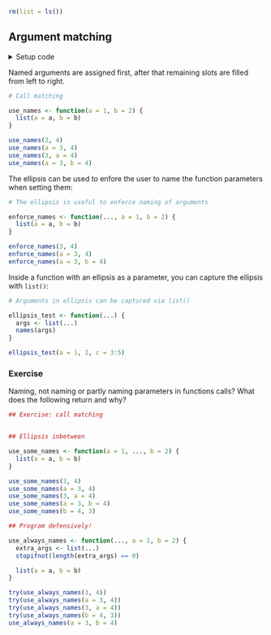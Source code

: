 ```r
rm(list = ls())
```


## Argument matching

<details><summary>Setup code</summary>
```r
### Argument matching

```
```r

```
</details>


Named arguments are assigned first, after that remaining slots are filled from left to right.

```r
# Call matching
```
```r
use_names <- function(a = 1, b = 2) {
  list(a = a, b = b)
}

use_names(3, 4)
use_names(a = 3, 4)
use_names(3, a = 4)
use_names(a = 3, b = 4)
```

The ellipsis can be used to enfore the user to name the function parameters when setting them:

```r
# The ellipsis is useful to enforce naming of arguments
```
```r
enforce_names <- function(..., a = 1, b = 2) {
  list(a = a, b = b)
}

enforce_names(3, 4)
enforce_names(a = 3, 4)
enforce_names(a = 3, b = 4)
```

Inside a function with an ellipsis as a parameter, you can capture the ellipsis with `list()`:

```r
# Arguments in ellipsis can be captured via list()
```
```r
ellipsis_test <- function(...) {
  args <- list(...)
  names(args)
}

ellipsis_test(a = 1, 2, c = 3:5)
```


### Exercise

Naming, not naming or partly naming parameters in functions calls? What does the following return and why?

```r
## Exercise: call matching
```
```r

```


```r
## Ellipsis inbetween
```
```r


use_some_names <- function(a = 1, ..., b = 2) {
  list(a = a, b = b)
}

use_some_names(3, 4)
use_some_names(a = 3, 4)
use_some_names(3, a = 4)
use_some_names(a = 3, b = 4)
use_some_names(b = 4, 3)
```


```r
## Program defensively!
```
```r

use_always_names <- function(..., a = 1, b = 2) {
  extra_args <- list(...)
  stopifnot(length(extra_args) == 0)

  list(a = a, b = b)
}

try(use_always_names(3, 4))
try(use_always_names(a = 3, 4))
try(use_always_names(3, a = 4))
try(use_always_names(b = 4, 3))
use_always_names(a = 3, b = 4)
```
